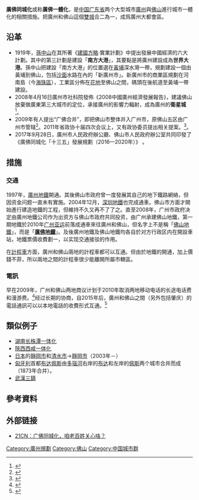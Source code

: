 {{Expand|time=2010-12-14T04:04:53+00:00 }}
'''廣佛同城化'''或称'''廣佛一體化'''，是[[中华人民共和国|中国]][[广东省|广东省]]两个大型城市[[廣州|廣州]]與[[佛山|佛山]]進行城市一體化的相關措施。把廣州和佛山這個[[雙城|雙城]]合二為一，成爲廣州大都會區。

== 沿革 ==
* 1919年，[[孫中山|孫中山]]在其所著《[[建國方略|建國方略]]·實業計劃》中提出發展中國經濟的六大計劃。其中的第三計劃是建設「'''南方大港'''」，其要點是將廣州建設成為'''世界大港'''。孫中山把建設「南方大港」的位置選在[[黄埔_(广州)|黃埔]]深水灣一帶，規劃建設一個由黃埔到佛山，包括[[沙面|沙面]]水路在內的「新廣州市」。新廣州市的商業區規劃在河南島（今[[海珠區|海珠區]]），工業區分佈在[[花地街道|花地]]至佛山之間，碼頭在後航道至黃埔一帶建設。
* 2008年4月16日廣州市社科院發佈《2008中國廣州經濟發展報告》，建議佛山放棄做廣東第三大城市的定位，承接廣州的影響力輻射，成為廣州的'''衛星城'''<ref>{{Cite web |url=http://cn.chinagate.cn/economics/2008-04/17/content_14970400.htm |title=广州社科院发报告建议佛山做广州卫星城 |access-date=2010-01-04 |archive-date=2021-03-20 |archive-url=https://web.archive.org/web/20210320004713/http://cn.chinagate.cn/economics/2008-04/17/content_14970400.htm |dead-url=no }}</ref>。
* 2009年有人提出“广佛合并”，即把佛山市整体并入广州市，原佛山五区由广州市管辖<ref>{{cite web |title=网友建议广佛合并超越北京上海 当中国第一城 |author= |url=http://gz.house.163.com/09/1015/08/5LLFLMBM00873C6D.html |publisher=网易，原载南方日报 |access-date=2012-01-14 |archive-url=https://web.archive.org/web/20160305070227/http://gz.house.163.com/09/1015/08/5LLFLMBM00873C6D.html |archive-date=2016-03-05 |dead-url=yes }}</ref>。2011年省政协十届四次会议上，又有政协委员提出相关提案。<ref>{{cite web|title=广东省政协委员戴庆元建言“广佛合并”把佛山五区划入广州行政管辖|author=孔华, 赖南辉|url=http://gdjsb.ycwb.com/2011-01/26/content_3317608.htm|publisher=金羊网，原载广东建设报|deadurl=yes|archiveurl=https://web.archive.org/web/20160309234816/http://gdjsb.ycwb.com/2011-01/26/content_3317608.htm|archivedate=2016-03-09}}</ref>。
* 2017年9月28日，廣州市人民政府辦公廳、佛山市人民政府辦公室共同印發了《廣佛同城化「十三五」發展規劃（2016—2020年）》 。

== 措施 ==
=== 交通 ===
1997年，[[廣州地鐵|廣州地鐵]]開通。其後佛山市政府曾一度發展其自己的地下鐵路網絡，但因资金问题一直未有實施。2004年12月，[[深圳地鐵|深圳地鐵]]也完成通車。佛山市方面才開始進行建造地鐵的工程，但維持不久又再不了了之。直至2008年，广州市政府决定由廣州地鐵公司作为出资方与佛山市政府共同投资，由广州承建佛山地鐵，第一期地鐵於2010年[[广州亚运|广州亚运]]前落成通車來往廣州和佛山，但名字上不是稱「[[佛山地鐵|佛山地鐵]]」，而是「'''[[廣佛地鐵|廣佛地鐵]]'''」。及後廣州地鐵及佛山地鐵均各自於对方行政区内在開設車站，地鐵票價收費劃一，以实现交通接驳的作用。

在[[計程車|計程車]]方面，廣州和佛山兩地的計程車都可以互通。但由於地鐵的開通，加上價錢不菲，所以兩地之間的計程車很少能離開所屬市轄區。

=== 電訊 ===
早在2009年，广州和佛山两地商议计划于2010年取消两地移动电话的长途电话费和漫游费。<ref>{{Cite web |title=广州佛山边界明年1月前取消电话长途费_资讯_凤凰网 |url=https://news.ifeng.com/mainland/200909/0911_17_1344045.shtml |access-date=2021-12-27 |date=2009-09-11 |work=news.ifeng.com |archive-date=2021-12-27 |archive-url=https://web.archive.org/web/20211227011133/https://news.ifeng.com/mainland/200909/0911_17_1344045.shtml |dead-url=no }}</ref>经过长期的协商，自2015年后，廣州和佛山之間（另外包括肇庆）的電話通訊可以以本地電話的收費形式互通。<ref>{{Cite web |title=广州佛山肇庆三地打手机不算漫游 |url=http://finance.sina.com.cn/china/dfjj/20120925/100913231139.shtml |access-date=2021-12-27 |work=finance.sina.com.cn |archive-date=2021-12-27 |archive-url=https://web.archive.org/web/20211227011143/http://finance.sina.com.cn/china/dfjj/20120925/100913231139.shtml |dead-url=no }}</ref>

== 類似例子 ==
* [[湖南|湖南]][[长株潭一体化|长株潭一体化]]
* [[陝西|陝西]][[西咸一体化|西咸一体化]]
* [[日本|日本]]的[[靜岡市|靜岡市]]和[[清水市|清水市]]→[[靜岡市|靜岡市]]（2003年－）
* [[匈牙利|匈牙利]]首都[[布达佩斯|布达佩斯]]由[[多瑙河|多瑙河]]右岸的[[布达|布达]]和左岸的[[佩斯|佩斯]]两个城市合并而成（1873年合并）。
* [[武漢三鎮|武漢三鎮]]

== 參考資料 ==
{{reflist}}

== 外部链接 ==
{{wikisource|建國方略}}
* [https://web.archive.org/web/20090405102841/http://www.21cn.com/weekly/zhuanti/guangfo/index.shtml 21CN：广佛同城化，咱老百姓关心啥？]

{{Portal box|中華人民共和國|廣東|廣州}}

[[Category:廣州規劃|Category:廣州規劃]]
[[Category:佛山|Category:佛山]]
[[Category:中国城市群|Category:中国城市群]]